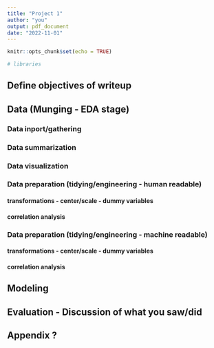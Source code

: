 ```yaml
---
title: "Project 1"
author: "you"
output: pdf_document
date: "2022-11-01"
---
```


```r
knitr::opts_chunk$set(echo = TRUE)
```

```r
# libraries
```

## Define objectives of writeup


## Data (Munging - EDA stage)

### Data inport/gathering

### Data summarization

### Data visualization 

### Data preparation (tidying/engineering - human readable)

#### transformations - center/scale - dummy variables

#### correlation analysis

### Data preparation (tidying/engineering - machine readable)

#### transformations - center/scale - dummy variables

#### correlation analysis

## Modeling

## Evaluation - Discussion of what you saw/did

## Appendix ?